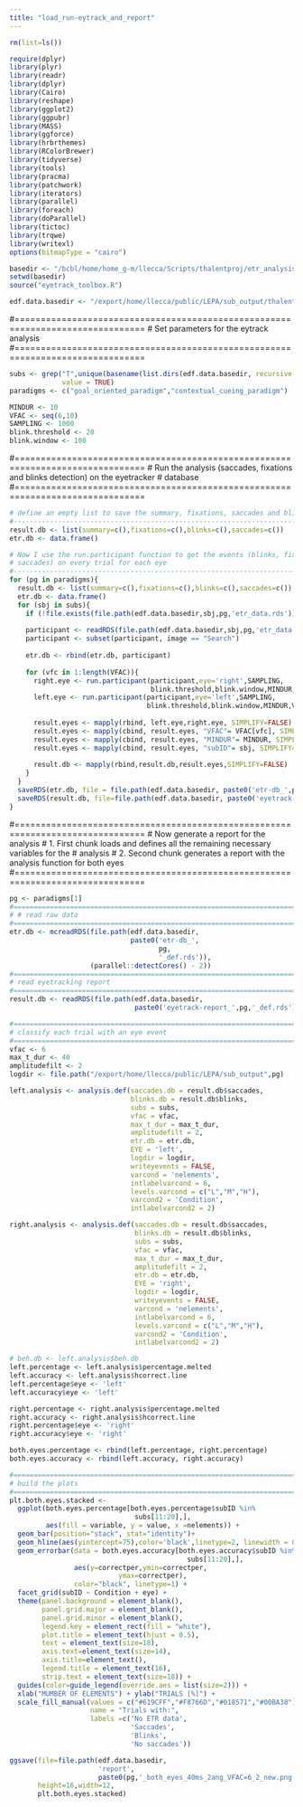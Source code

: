 ```yaml
---
title: "load_run-eytrack_and_report"
---
```


```r
rm(list=ls())

require(dplyr)
library(plyr)
library(readr)
library(dplyr)
library(Cairo)
library(reshape)
library(ggplot2)
library(ggpubr)
library(MASS)
library(ggforce)
library(hrbrthemes)
library(RColorBrewer)
library(tidyverse)
library(tools)
library(pracma) 
library(patchwork)
library(iterators)
library(parallel)
library(foreach)
library(doParallel)
library(tictoc)
library(trqwe)
library(writexl)
options(bitmapType = "cairo")

basedir <- "/bcbl/home/home_g-m/llecca/Scripts/thalentproj/etr_analysis"
setwd(basedir)
source("eyetrack_toolbox.R")

edf.data.basedir <- "/export/home/llecca/public/LEPA/sub_output/thalent_fMRI_2023_data_etr"
```

#===============================================================================
# Set parameters for the eytrack analysis
#===============================================================================

```r
subs <- grep("T",unique(basename(list.dirs(edf.data.basedir, recursive = FALSE))), 
             value = TRUE)
paradigms <- c("goal_oriented_paradigm","contextual_cueing_paradigm")

MINDUR <- 10
VFAC <- seq(6,10)
SAMPLING <- 1000
blink.threshold <- 20
blink.window <- 100

```

#===============================================================================
# Run the analysis (saccades, fixations and blinks detection) on the eyetracker 
# database
#===============================================================================

```r
# define an empty list to save the summary, fixations, saccades and blinks
#-------------------------------------------------------------------------------
result.db <- list(summary=c(),fixations=c(),blinks=c(),saccades=c())
etr.db <- data.frame()

# Now I use the run.participant function to get the events (blinks, fixations,
# saccades) on every trial for each eye
#-------------------------------------------------------------------------------
for (pg in paradigms){
  result.db <- list(summary=c(),fixations=c(),blinks=c(),saccades=c())
  etr.db <- data.frame()
  for (sbj in subs){
    if (!file.exists(file.path(edf.data.basedir,sbj,pg,'etr_data.rds'))) next
    
    participant <- readRDS(file.path(edf.data.basedir,sbj,pg,'etr_data.rds'))
    participant <- subset(participant, image == "Search")
    
    etr.db <- rbind(etr.db, participant)
    
    for (vfc in 1:length(VFAC)){
      right.eye <- run.participant(participant,eye='right',SAMPLING,
                                   blink.threshold,blink.window,MINDUR,VFAC[vfc])
      left.eye <- run.participant(participant,eye='left',SAMPLING, 
                                  blink.threshold,blink.window,MINDUR,VFAC[vfc])
      
      result.eyes <- mapply(rbind, left.eye,right.eye, SIMPLIFY=FALSE)
      result.eyes <- mapply(cbind, result.eyes, "VFAC"= VFAC[vfc], SIMPLIFY=FALSE)
      result.eyes <- mapply(cbind, result.eyes, "MINDUR"= MINDUR, SIMPLIFY=FALSE)
      result.eyes <- mapply(cbind, result.eyes, "subID"= sbj, SIMPLIFY=FALSE)
      
      result.db <- mapply(rbind,result.db,result.eyes,SIMPLIFY=FALSE)
    } 
  }
  saveRDS(etr.db, file = file.path(edf.data.basedir, paste0('etr-db_',pg,'_def.rds')))
  saveRDS(result.db, file=file.path(edf.data.basedir, paste0('eyetrack-report_',pg,'_def.rds')))
}
```

#===============================================================================
# Now generate a report for the analysis
# 1. First chunk loads and defines all the remaining necessary variables for the
#    analysis
# 2. Second chunk generates a report with the analysis function for both eyes
#===============================================================================

```r
pg <- paradigms[1]
#===============================================================================
# # read raw data
#===============================================================================
etr.db <- mcreadRDS(file.path(edf.data.basedir,
                              paste0('etr-db_',
                                     pg,
                                     '_def.rds')), 
                    (parallel::detectCores() - 2))
#===============================================================================
# read eyetracking report
#===============================================================================
result.db <- readRDS(file.path(edf.data.basedir, 
                               paste0('eyetrack-report_',pg,'_def.rds')))

#===============================================================================
# classify each trial with an eye event
#===============================================================================
vfac <- 6
max_t_dur <- 40
amplitudefilt <- 2
logdir <- file.path("/export/home/llecca/public/LEPA/sub_output",pg)

left.analysis <- analysis.def(saccades.db = result.db$saccades, 
                              blinks.db = result.db$blinks, 
                              subs = subs, 
                              vfac = vfac, 
                              max_t_dur = max_t_dur,
                              amplitudefilt = 2,
                              etr.db = etr.db, 
                              EYE = 'left',
                              logdir = logdir,
                              writeyevents = FALSE,
                              varcond = 'nelements',
                              intlabelvarcond = 6,
                              levels.varcond = c("L","M","H"),
                              varcond2 = 'Condition',
                              intlabelvarcond2 = 2)

right.analysis <- analysis.def(saccades.db = result.db$saccades, 
                               blinks.db = result.db$blinks, 
                               subs = subs, 
                               vfac = vfac, 
                               max_t_dur = max_t_dur,
                               amplitudefilt = 2,
                               etr.db = etr.db, 
                               EYE = 'right',
                               logdir = logdir,
                               writeyevents = FALSE,
                               varcond = 'nelements',
                               intlabelvarcond = 6,
                               levels.varcond = c("L","M","H"),
                               varcond2 = 'Condition',
                               intlabelvarcond2 = 2)

# beh.db <- left.analysis$beh.db
left.percentage <- left.analysis$percentage.melted
left.accuracy <- left.analysis$hcorrect.line
left.percentage$eye <- 'left'
left.accuracy$eye <- 'left'

right.percentage <- right.analysis$percentage.melted
right.accuracy <- right.analysis$hcorrect.line
right.percentage$eye <- 'right'
right.accuracy$eye <- 'right'

both.eyes.percentage <- rbind(left.percentage, right.percentage)
both.eyes.accuracy <- rbind(left.accuracy, right.accuracy)

#===============================================================================
# build the plots
#===============================================================================
plt.both.eyes.stacked <- 
  ggplot(both.eyes.percentage[both.eyes.percentage$subID %in%
                               subs[11:20],], 
         aes(fill = variable, y = value, x =nelements)) +
  geom_bar(position="stack", stat="identity")+
  geom_hline(aes(yintercept=75),color='black',linetype=2, linewidth = 0.5) +
  geom_errorbar(data = both.eyes.accuracy[both.eyes.accuracy$subID %in% 
                                            subs[11:20],], 
                aes(y=correctper,ymin=correctper, 
                           ymax=correctper), 
                color="black", linetype=1) + 
  facet_grid(subID ~ Condition + eye) +
  theme(panel.background = element_blank(), 
        panel.grid.major = element_blank(), 
        panel.grid.minor = element_blank(), 
        legend.key = element_rect(fill = "white"),
        plot.title = element_text(hjust = 0.5),
        text = element_text(size=18),
        axis.text=element_text(size=14),
        axis.title=element_text(),
        legend.title = element_text(16),
        strip.text = element_text(size=18)) +
  guides(color=guide_legend(override.aes = list(size=2))) +
  xlab("MUMBER OF ELEMENTS") + ylab("TRIALS [%]") +
  scale_fill_manual(values = c("#619CFF","#F8766D","#018571","#00BA38"), 
                    name = "Trials with:", 
                    labels =c('No ETR data', 
                              'Saccades', 
                              'Blinks', 
                              'No saccades'))

ggsave(file=file.path(edf.data.basedir,
                      'report',
                      paste0(pg,'_both_eyes_40ms_2ang_VFAC=6_2_new.png')),
       height=16,width=12,
       plt.both.eyes.stacked)
```